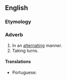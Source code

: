 ==English==

===Etymology===
{{suffix|alternating|ly|lang=en}}

===Adverb===
{{en-adv|-}}

# In an [[alternating]] manner.
# Taking turns.

====Translations====
{{trans-top|in an alternating manner}}
* Portuguese: {{t|pt|alternantemente}}
{{trans-mid}}
{{trans-bottom}}
